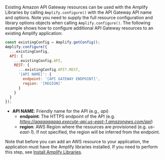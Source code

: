 Existing Amazon API Gateway resources can be used with the Amplify Libraries by calling `Amplify.configure()` with the API Gateway API name and options. Note you need to supply the full resource configuration and library options objects when calling `Amplify.configure()`. The following example shows how to configure additional API Gateway resources to an existing Amplify application:

```javascript
const existingConfig = Amplify.getConfig();
Amplify.configure({
  ...existingConfig,
  API: {
    ...existingConfig.API,
    REST: {
      ...existingConfig.API?.REST,
      '[API NAME]': {
        endpoint: '[API GATEWAY ENDPOINT]',
        region: '[REGION]'
      }
    }
  }
});
```

- **API NAME**: Friendly name for the API (e.g., _api_)
  - **endpoint**: The HTTPS endpoint of the API (e.g. _https://aaaaaaaaaa.execute-api.us-east-1.amazonaws.com/api_)
  - **region**: AWS Region where the resources are provisioned (e.g. _us-east-1_). If not specified, the region will be inferred from the endpoint.

Note that before you can add an AWS resource to your application, the application must have the Amplify libraries installed. If you need to perform this step, see [Install Amplify Libraries](/[platform]/start/project-setup/create-application/#n2-install-amplify-libraries).
